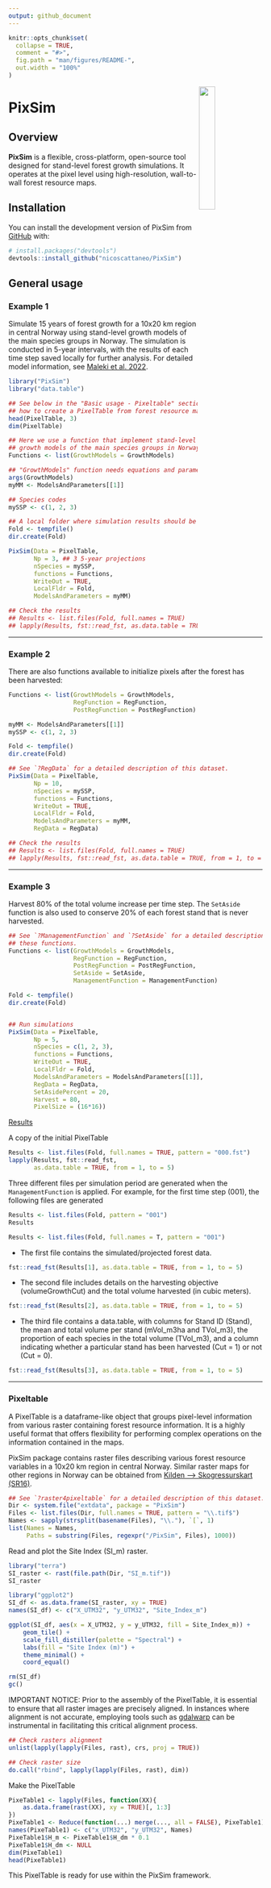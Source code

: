 ```yaml
---
output: github_document
---
```


<!-- README.md is generated from README.Rmd. Please edit that file -->

```r
knitr::opts_chunk$set(
  collapse = TRUE,
  comment = "#>",
  fig.path = "man/figures/README-",
  out.width = "100%"
)
```

<!-- badges: start -->
<!-- badges: end -->

<img src="inst/extdata/logo.png" align="right" width="25%" />

# PixSim

## Overview
**PixSim** is a flexible, cross-platform, open-source tool designed 
for stand-level forest growth simulations. It operates at the pixel level 
using high-resolution, wall-to-wall forest resource maps.

## Installation

You can install the development version of PixSim from [GitHub](https://github.com/) with:

``` r
# install.packages("devtools")
devtools::install_github("nicoscattaneo/PixSim")
```

## General usage

### Example 1
Simulate 15 years of forest growth for a 10x20 km region in central Norway using
stand-level growth models of the main species groups in Norway. The simulation 
is conducted in 5-year intervals, with the results of each time step saved 
locally for further analysis.
For detailed model information, see [Maleki et al. 2022](https://doi.org/10.1080/02827581.2022.2056632).

```r
library("PixSim")
library("data.table")

## See below in the "Basic usage - Pixeltable" section to learn 
## how to create a PixelTable from forest resource maps.
head(PixelTable, 3)
dim(PixelTable)

## Here we use a function that implement stand-level 
## growth models of the main species groups in Norway
Functions <- list(GrowthModels = GrowthModels)

## "GrowthModels" function needs equations and parameters to be specified.
args(GrowthModels)
myMM <- ModelsAndParameters[[1]]

## Species codes
mySSP <- c(1, 2, 3)

## A local folder where simulation results should be written.
Fold <- tempfile()
dir.create(Fold)

PixSim(Data = PixelTable,
       Np = 3, ## 3 5-year projections
       nSpecies = mySSP,
       functions = Functions,
       WriteOut = TRUE,
       LocalFldr = Fold,
       ModelsAndParameters = myMM)

## Check the results
## Results <- list.files(Fold, full.names = TRUE)
## lapply(Results, fst::read_fst, as.data.table = TRUE, from = 1, to = 5)

```

---

### Example 2
There are also functions available to initialize pixels after the forest has been harvested:

```r
Functions <- list(GrowthModels = GrowthModels,
                  RegFunction = RegFunction, 
                  PostRegFunction = PostRegFunction)

myMM <- ModelsAndParameters[[1]]
mySSP <- c(1, 2, 3)

Fold <- tempfile()
dir.create(Fold)

## See `?RegData` for a detailed description of this dataset.
PixSim(Data = PixelTable,
       Np = 10, 
       nSpecies = mySSP,
       functions = Functions,
       WriteOut = TRUE,
       LocalFldr = Fold,
       ModelsAndParameters = myMM,
       RegData = RegData)

## Check the results
## Results <- list.files(Fold, full.names = TRUE)
## lapply(Results, fst::read_fst, as.data.table = TRUE, from = 1, to = 5)
```

---

### Example 3

Harvest 80% of the total volume increase per time step. The `SetAside` function 
is also used to conserve 20% of each forest stand that is never harvested.

```r
## See `?ManagementFunction` and `?SetAside` for a detailed description of 
## these functions.
Functions <- list(GrowthModels = GrowthModels,
                  RegFunction = RegFunction, 
                  PostRegFunction = PostRegFunction,
                  SetAside = SetAside,
                  ManagementFunction = ManagementFunction)

Fold <- tempfile()
dir.create(Fold)


## Run simulations
PixSim(Data = PixelTable,
       Np = 5,
       nSpecies = c(1, 2, 3),
       functions = Functions,
       WriteOut = TRUE,
       LocalFldr = Fold,
       ModelsAndParameters = ModelsAndParameters[[1]],
       RegData = RegData,
       SetAsidePercent = 20,
       Harvest = 80, 
       PixelSize = (16*16))

```

<ins>Results</ins>

A copy of the initial PixelTable
```r
Results <- list.files(Fold, full.names = TRUE, pattern = "000.fst")
lapply(Results, fst::read_fst,
       as.data.table = TRUE, from = 1, to = 5)

```

Three different files per simulation period are generated when 
the `ManagementFunction` is applied. For example, for the first time step (001), 
the following files are generated

```r
Results <- list.files(Fold, pattern = "001")
Results
```

```r
Results <- list.files(Fold, full.names = T, pattern = "001")
```


- The first file contains the simulated/projected forest data.
```r
fst::read_fst(Results[1], as.data.table = TRUE, from = 1, to = 5)
```

- The second file includes details on the harvesting objective (volumeGrowthCut) 
and the total volume harvested (in cubic meters).
```r
fst::read_fst(Results[2], as.data.table = TRUE, from = 1, to = 5)
```

- The third file contains a data.table, with columns for Stand ID (Stand), the 
mean and total volume per stand (mVol_m3ha and TVol_m3), the proportion of each 
species in the total volume (TVol_m3), and a column indicating whether a 
particular stand has been harvested (Cut = 1) or not (Cut = 0).
```r
fst::read_fst(Results[3], as.data.table = TRUE, from = 1, to = 5)
```

---

### Pixeltable
A PixelTable is a dataframe-like object that groups pixel-level information 
from various raster containing forest resource information. It is a highly 
useful format that offers flexibility for performing complex operations on the 
information contained in the maps.


PixSim package contains raster files describing various forest resource 
variables in a 10x20 km region in central Norway. Similar raster maps for 
other regions in Norway can be obtained from 
[Kilden -->  Skogressurskart (SR16)](https://kilden.nibio.no/).

```r
## See `?raster4pixeltable` for a detailed description of this dataset.
Dir <- system.file("extdata", package = "PixSim")
Files <- list.files(Dir, full.names = TRUE, pattern = "\\.tif$")
Names <- sapply(strsplit(basename(Files), "\\."), `[`, 1)
list(Names = Names, 
     Paths = substring(Files, regexpr("/PixSim", Files), 1000))
```

Read and plot the Site Index (SI_m) raster.
```r
library("terra")
SI_raster <- rast(file.path(Dir, "SI_m.tif"))
SI_raster
```

```r
library("ggplot2")
SI_df <- as.data.frame(SI_raster, xy = TRUE)
names(SI_df) <- c("X_UTM32", "y_UTM32", "Site_Index_m")
```

```r
ggplot(SI_df, aes(x = X_UTM32, y = y_UTM32, fill = Site_Index_m)) +
    geom_tile() +
    scale_fill_distiller(palette = "Spectral") +
    labs(fill = "Site Index (m)") +
    theme_minimal() +
    coord_equal()
```

```r
rm(SI_df)
gc()
```

IMPORTANT NOTICE: Prior to the assembly of the PixelTable, it is essential to 
ensure that all raster images are precisely aligned. In instances where 
alignment is not accurate, employing tools such as 
[gdalwarp](https://gdal.org/programs/gdalwarp.html) can be instrumental 
in facilitating this critical alignment process.

```r
## Check rasters alignment
unlist(lapply(lapply(Files, rast), crs, proj = TRUE))

## Check raster size
do.call("rbind", lapply(lapply(Files, rast), dim))
```

Make the PixelTable

```r
PixeTable1 <- lapply(Files, function(XX){
    as.data.frame(rast(XX), xy = TRUE)[, 1:3]
})
PixeTable1 <- Reduce(function(...) merge(..., all = FALSE), PixeTable1)
names(PixeTable1) <- c("x_UTM32", "y_UTM32", Names)
PixeTable1$H_m <- PixeTable1$H_dm * 0.1
PixeTable1$H_dm <- NULL
dim(PixeTable1)
head(PixeTable1)
```

This PixelTable is ready for use within the PixSim framework.







